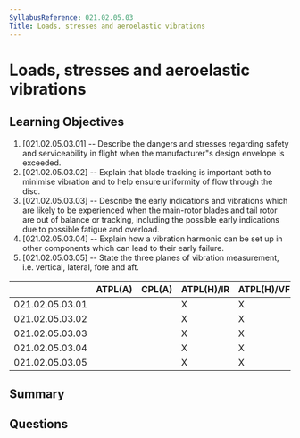 ```yaml
---
SyllabusReference: 021.02.05.03
Title: Loads, stresses and aeroelastic vibrations
---
```


# Loads, stresses and aeroelastic vibrations

## Learning Objectives

1. [021.02.05.03.01] -- Describe the dangers and stresses regarding safety and
   serviceability in flight when the manufacturer"s design envelope is exceeded.
2. [021.02.05.03.02] -- Explain that blade tracking is important both to
   minimise vibration and to help ensure uniformity of flow through the disc.
3. [021.02.05.03.03] -- Describe the early indications and vibrations which are
   likely to be experienced when the main-rotor blades and tail rotor are out of
   balance or tracking, including the possible early indications due to possible
   fatigue and overload.
4. [021.02.05.03.04] -- Explain how a vibration harmonic can be set up in other
   components which can lead to their early failure.
5. [021.02.05.03.05] -- State the three planes of vibration measurement, i.e.
   vertical, lateral, fore and aft.

|                 | ATPL(A) | CPL(A) | ATPL(H)/IR | ATPL(H)/VFR | CPL(H) | IR  | CBIR(A) |
| --------------- | ------- | ------ | ---------- | ----------- | ------ | --- | ------- |
| 021.02.05.03.01 |         |        | X          | X           | X      |     |         |
| 021.02.05.03.02 |         |        | X          | X           | X      |     |         |
| 021.02.05.03.03 |         |        | X          | X           | X      |     |         |
| 021.02.05.03.04 |         |        | X          | X           | X      |     |         |
| 021.02.05.03.05 |         |        | X          | X           | X      |     |         |

## Summary

## Questions

